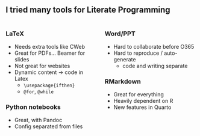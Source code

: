 ## I tried many tools for Literate Programming

:::: {.columns}
::: {.column}

### LaTeX

- Needs extra tools like CWeb
- Great for PDFs... Beamer for slides
- Not great for websites
- Dynamic content -> code in Latex
    - `\usepackage{ifthen}`
    - `@for`, `@while`

### Python notebooks

- Great, with Pandoc
- Config separated from files

:::
::: {.column}

### Word/PPT

- Hard to collaborate before O365
- Hard to reproduce / auto-generate 
  - code and writing separate

### RMarkdown

- Great for everything
- Heavily dependent on R
- New features in Quarto

:::
::::